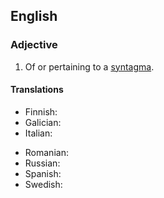 ==English==

===Adjective===
{{en-adj}}

# Of or pertaining to a [[syntagma]].
#: {{syn|en|syntagmic}}

====Translations====
{{trans-top|of a syntagma}}
* Finnish: {{t+|fi|syntagmaattinen}}
* Galician: {{t|gl|sintagmático|m}}
* Italian: {{t+|it|sintagmatico}}
{{trans-mid}}
* Romanian: {{t+|ro|sintagmatic}}
* Russian: {{t+|ru|синтагматический}}
* Spanish: {{t|es|sintagmático}}
* Swedish: {{t|sv|syntagmatisk}}
{{trans-bottom}}